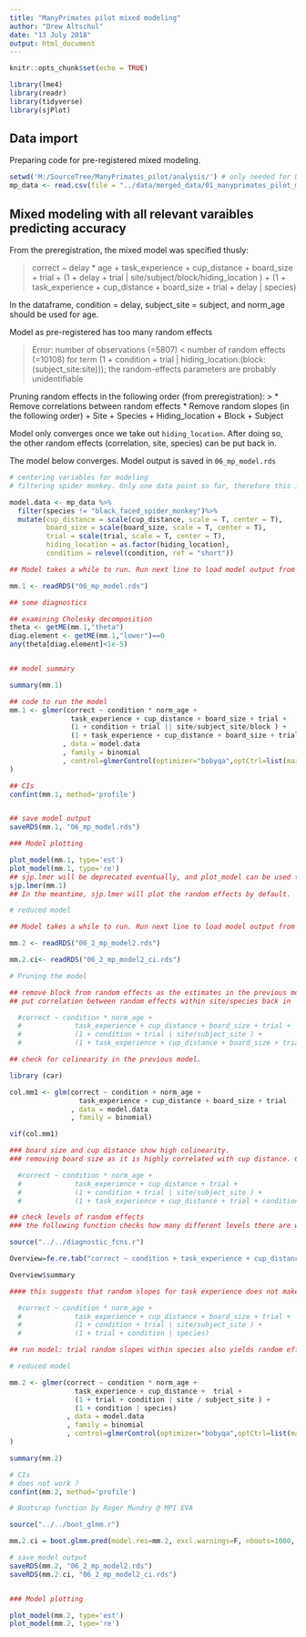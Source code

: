 ```yaml
---
title: "ManyPrimates pilot mixed modeling"
author: "Drew Altschul"
date: "13 July 2018"
output: html_document
---
```


```r
knitr::opts_chunk$set(echo = TRUE)

library(lme4)
library(readr)
library(tidyverse)
library(sjPlot)

```

## Data import

Preparing code for pre-registered mixed modeling. 

```r
setwd('M:/SourceTree/ManyPrimates_pilot/analysis/') # only needed for DMA's setup - should be deleted eventually
mp_data <- read.csv(file = "../data/merged_data/01_manyprimates_pilot_merged_data.csv")
```



## Mixed modeling with all relevant varaibles predicting accuracy

From the preregistration, the mixed model was specified thusly:

> correct ~ delay * age + 
task_experience + cup_distance + board_size + trial +
         (1 + delay + trial | site/subject/block/hiding_location ) + 
        (1 + task_experience + cup_distance + board_size + trial + delay | species)


In the dataframe, 
condition = delay,
subject_site = subject,
and norm_age should be used for age.

Model as pre-registered has too many random effects

> Error: number of observations (=5807) < number of random effects (=10108) for term (1 + condition + trial | hiding_location:(block:(subject_site:site))); the random-effects parameters are probably unidentifiable

Pruning random effects in the following order (from preregistration): 
> * Remove correlations between random effects
  * Remove random slopes (in the following order)
  + Site
  + Species
  + Hiding_location
  + Block
  + Subject

Model only converges once we take out `hiding_location`. After doing so, the other random effects (correlation, site, species) can be put back in.

The model below converges. Model output is saved in `06_mp_model.rds`

``` r

# centering variables for modeling
# filtering spider monkey. Only one data point so far, therefore this is not worth including to explode the number of random effects

model.data <- mp_data %>%
  filter(species != "black_faced_spider_monkey")%>%
  mutate(cup_distance = scale(cup_distance, scale = T, center = T),
         board_size = scale(board_size, scale = T, center = T),
         trial = scale(trial, scale = T, center = T),
         hiding_location = as.factor(hiding_location),
         condition = relevel(condition, ref = "short"))

## Model takes a while to run. Run next line to load model output from previous run with structure below.

mm.1 <- readRDS("06_mp_model.rds")

## some diagnostics

## examining Cholesky decomposition
theta <- getME(mm.1,"theta")
diag.element <- getME(mm.1,"lower")==0
any(theta[diag.element]<1e-5)


## model summary

summary(mm.1)

## code to run the model
mm.1 <- glmer(correct ~ condition * norm_age + 
               task_experience + cup_distance + board_size + trial +
               (1 + condition + trial || site/subject_site/block ) +         
               (1 + task_experience + cup_distance + board_size + trial + condition | species)
             , data = model.data
             , family = binomial
             , control=glmerControl(optimizer="bobyqa",optCtrl=list(maxfun=2e5))
)

## CIs
confint(mm.1, method='profile')


## save model output
saveRDS(mm.1, "06_mp_model.rds")

### Model plotting

plot_model(mm.1, type='est') 
plot_model(mm.1, type='re') 
## sjp.lmer will be deprecated eventually, and plot_model can be used to precisely obtain which plots of the GLMM one wishes to examine.
sjp.lmer(mm.1)
## In the meantime, sjp.lmer will plot the random effects by default.


```

```r
# reduced model

## Model takes a while to run. Run next line to load model output from previous run with structure below.

mm.2 <- readRDS("06_2_mp_model2.rds")

mm.2.ci<- readRDS("06_2_mp_model2_ci.rds")

# Pruning the model

## remove block from random effects as the estimates in the previous models were essentially 0
## put correlation between random effects within site/species back in 

  #correct ~ condition * norm_age + 
  #             task_experience + cup_distance + board_size + trial +
  #             (1 + condition + trial | site/subject_site ) +         
  #             (1 + task_experience + cup_distance + board_size + trial + condition | species)

## check for colinearity in the previous model.

library (car)

col.mm1 <- glm(correct ~ condition + norm_age + 
                 task_experience + cup_distance + board_size + trial
               , data = model.data
               , family = binomial)

vif(col.mm1)

### board size and cup distance show high colinearity. 
### removing board size as it is highly correlated with cup distance. Cup distance seems to be of more immediate relevance.

  #correct ~ condition * norm_age + 
  #             task_experience + cup_distance + trial +
  #             (1 + condition + trial | site/subject_site ) +         
  #             (1 + task_experience + cup_distance + trial + condition | species)

## check levels of random effects
### the following function checks how many different levels there are within  each random effect

source("../../diagnostic_fcns.r") 

Overview=fe.re.tab("correct ~ condition + task_experience + cup_distance + board_size + trial", "species",data = model.data)

Overview$summary

#### this suggests that random slopes for task experience does not make much sense as most species have only 1 level. Same is true for cup distance size. Therefore they are removed

  #correct ~ condition * norm_age + 
  #             task_experience + cup_distance + board_size + trial +
  #             (1 + condition + trial | site/subject_site ) +         
  #             (1 + trial + condition | species)

## run model: trial random slopes within species also yields random effects equal to 0. Therefore it is removed 

# reduced model 

mm.2 <- glmer(correct ~ condition * norm_age + 
                task_experience + cup_distance +  trial +
                (1 + trial + condition | site / subject_site ) +         
                (1 + condition | species)
              , data = model.data
              , family = binomial
              , control=glmerControl(optimizer="bobyqa",optCtrl=list(maxfun=2e5))
)

summary(mm.2)

# CIs
# does not work ?
confint(mm.2, method='profile')

# Bootsrap function by Roger Mundry @ MPI EVA

source("../../boot_glmm.r")

mm.2.ci = boot.glmm.pred(model.res=mm.2, excl.warnings=F, nboots=1000, para=F, resol=100, level=0.95, use=NULL, circ.var.name=NULL, circ.var=NULL, use.u=F,n.cores=c("all-1", "all"), save.path=NULL)

# save model output
saveRDS(mm.2, "06_2_mp_model2.rds")
saveRDS(mm.2.ci, "06_2_mp_model2_ci.rds")


### Model plotting

plot_model(mm.2, type='est') 
plot_model(mm.2, type='re') 


```

